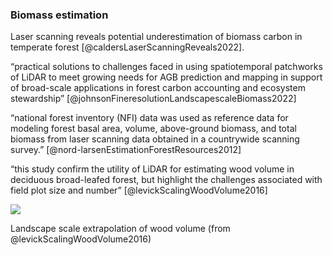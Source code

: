 
### Biomass estimation

Laser scanning reveals potential underestimation of biomass carbon in temperate forest [@caldersLaserScanningReveals2022].

"practical solutions to challenges faced in using spatiotemporal patchworks of LiDAR to meet growing needs for AGB prediction and mapping in support of broad-scale applications in forest carbon accounting and ecosystem stewardship" [@johnsonFineresolutionLandscapescaleBiomass2022]

"national forest inventory (NFI) data was used as reference data for modeling forest basal area, volume, above-ground biomass, and total biomass from laser scanning data obtained in a countrywide scanning survey." [@nord-larsenEstimationForestResources2012]

"this study confirm the utility of LiDAR for estimating wood volume in deciduous broad-leafed forest, but highlight the challenges associated with field plot size and number" [@levickScalingWoodVolume2016]

::: {#fig-cwd}
![](https://media.springernature.com/full/springer-static/image/art%3A10.1186%2Fs13021-016-0048-7/MediaObjects/13021_2016_48_Fig5_HTML.gif?as=webp)

Landscape scale extrapolation of wood volume (from @levickScalingWoodVolume2016)
:::


